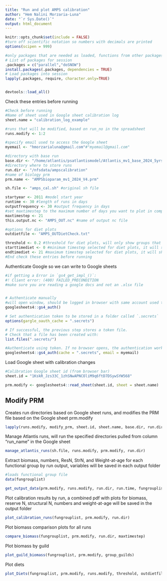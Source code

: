 ```yaml
---
title: "Run and plot AMPS calibration"
author: "Hem Nalini Morzaria-Luna"
date: "`r Sys.Date()`"
output: html_document
---
```


```r
knitr::opts_chunk$set(include = FALSE)
#turn off scientific notation so numbers with decimals are printed
options(scipen = 999)

#only packages that are needed as loaded, functions from other packages are called directly as dplyr::filter
# List of packages for session
.packages = c("parallel","doSNOW")
install.packages(.packages, dependencies = TRUE)
# Load packages into session 
lapply(.packages, require, character.only=TRUE)


devtools::load_all()
```


Check these entries before running
```r

#Check before running
#Name of sheet used in Google sheet calibration log
sheet.name = "calibration_log_example"

#runs that will be modified, based on run_no in the spreadsheet
runs.modify <- 1:2

#specify email used to access the Google sheet
myemail <- "hmorzarialuna@gmail.com"#"myemail@gmail.com"

#directory with base run
base.dir <- "/home/atlantis/psatlantismodel/Atlantis_mv1_base_2024_5yrs_V2"
#directory where to store runs
run.dir <- "/nfsdata/ampscalibration"
#name of biology prm
prm.name <- "AMPSbioparam_mv1_2024_V4.prm"

sh.file <- "amps_cal.sh" #original sh file

startyear <- 2011 #model start year
runtime <- 30 #length of runs in days
outputfrequency <- 30 #output frequency in days
#set maxtimestep to the maximum number of days you want to plot in comparison files
maxtimestep <- 21
this.output.nc <- "AMPS_OUT.nc" #name of output nc file

#options for diet plots
outdietfile <- "AMPS_OUTDietCheck.txt"

threshold <- 0.2 #threshold for diet plots, will only show groups that correspond to this and higher proportion of the diet
starttimediet <- 0 #minimum timestep selected for diet plots, it will show data from this point
endtimediet <- 21 #maximum timestep selected for diet plots, it will show data up this point
#End check these entries before running


```

Authenticate Google so we can write to Google sheets
```r

#if getting a Error in `gs4_get_impl_()`:
#! Client error: (400) FAILED_PRECONDITION
#make sure you are reading a google docs and not an .xlsx file


# Authenticate manually
#will open window, should be logged in browser with same account used to access the Google sheet
googlesheets4::gs4_auth()

# Set authentication token to be stored in a folder called `.secrets`
options(gargle_oauth_cache = ".secrets")

# If successful, the previous step stores a token file.
# Check that a file has been created with:
list.files(".secrets/")

#Authenticate using token. If no browser opens, the authentication works.
googlesheets4::gs4_auth(cache = ".secrets", email = myemail)


```

Load Google sheet with calibration changes
```r
#Calibration Google sheet id (from browser bar)
sheet.id = "1KskR_Jzs33C_1zhSNwAPNCOliM9q6ftD7DSywSYW568"

prm.modify <- googlesheets4::read_sheet(sheet.id, sheet = sheet.name)

```

## Modify PRM

Creates run directories based on Google sheet runs, and modifies the PRM file based on the Google sheet prm.modify

```r

lapply(runs.modify, modify_prm, sheet.id, sheet.name, base.dir, run.dir, prm.modify, prm.name)


```



Manage Atlantis runs, will run the specified directories pulled from column "run_name" in the Google sheet

```r


manage_atlantis_runs(sh.file, runs.modify, prm.modify, run.dir)


```


Extract biomass, numbers, ResN, StrN, and Weight-at-age for each functional group by run output, variables will be saved in each output folder
```r

#loads functional group file
data(fungrouplist)

get_output_data(prm.modify, runs.modify, run.dir, run.time, fungrouplist, this.output.nc, maxtimestep)


```

Plot calibration results by run, a combined pdf with plots for biomass, reserve N, structural N, numbers and weight-at-age will be saved in the output folder
```r

plot_calibration_runs(fungrouplist, prm.modify, run.dir)

```

Plot biomass comparison plots for all runs
```r
compare_biomass(fungrouplist, prm.modify, run.dir, maxtimestep)

```

Plot biomass by guild
```r
plot_guild_biomass(fungrouplist, prm.modify, group_guilds)
```

Plot diets
```r
plot_Diets(fungrouplist, prm.modify, runs.modify, threshold, outdietfile, starttimediet, endtimediet, run.dir)

```

